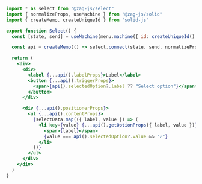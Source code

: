 ```jsx
import * as select from "@zag-js/select"
import { normalizeProps, useMachine } from "@zag-js/solid"
import { createMemo, createUniqueId } from "solid-js"

export function Select() {
  const [state, send] = useMachine(menu.machine({ id: createUniqueId() }))

  const api = createMemo(() => select.connect(state, send, normalizeProps))

  return (
    <div>
      <div>
        <label {...api().labelProps}>Label</label>
        <button {...api().triggerProps}>
          <span>{api().selectedOption?.label ?? "Select option"}</span>
        </button>
      </div>

      <div {...api().positionerProps}>
        <ul {...api().contentProps}>
          {selectData.map(({ label, value }) => (
            <li key={value} {...api().getOptionProps({ label, value })}>
              <span>{label}</span>
              {value === api().selectedOption?.value && "✓"}
            </li>
          ))}
        </ul>
      </div>
    </div>
  )
}
```

